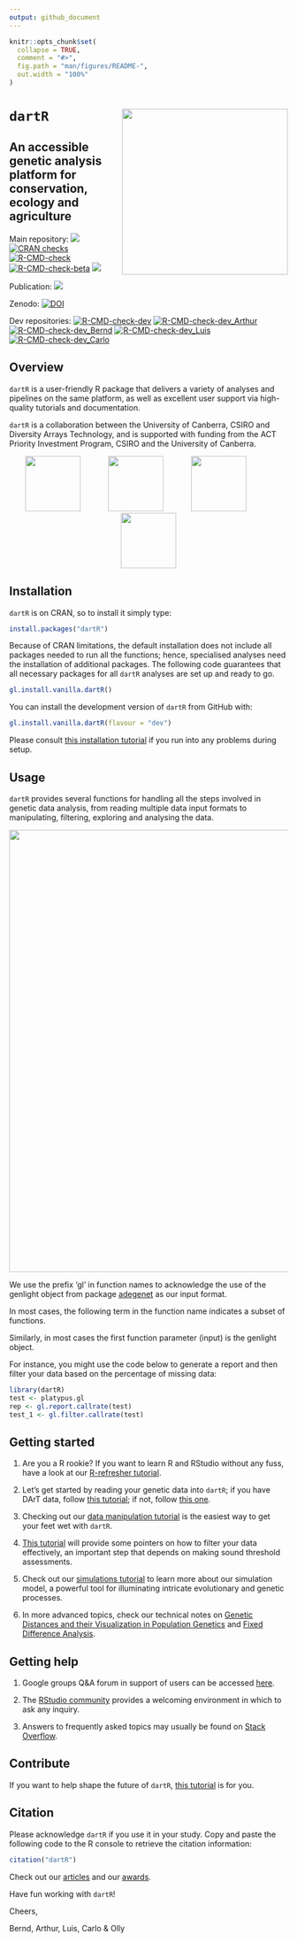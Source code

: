 ```yaml
---
output: github_document
---
```


<!-- README.md is generated from README.Rmd. Please edit that file -->

```r
knitr::opts_chunk$set(
  collapse = TRUE,
  comment = "#>",
  fig.path = "man/figures/README-",
  out.width = "100%"
)
```

# `dartR` <a href="https://green-striped-gecko.github.io/dartR/"><img src='man/figures/logo_2.png' align="right" height="300" /></a>
## An accessible genetic analysis platform for conservation, ecology and agriculture

<!-- badges: start -->
Main repository: 
[![](https://www.r-pkg.org/badges/version/dartR?color=blue)](https://cran.r-project.org/package=dartR)
[![CRAN checks](https://cranchecks.info/badges/summary/dartR)](https://cran.r-project.org/web/checks/check_results_dartR.html)
[![R-CMD-check](https://github.com/green-striped-gecko/dartR/workflows/R-CMD-check/badge.svg)](https://github.com/green-striped-gecko/dartR/actions)
[![R-CMD-check-beta](https://github.com/green-striped-gecko/dartR/actions/workflows/R-CMD-check-beta.yaml/badge.svg?branch=beta)](https://github.com/green-striped-gecko/dartR/actions/workflows/R-CMD-check-beta.yaml)
 [![](http://cranlogs.r-pkg.org/badges/last-week/dartR?color=orange)](https://cran.r-project.org/package=dartR)
<!-- badges: end -->

Publication:
[![](https://img.shields.io/badge/doi-10.1111/1755--0998.12745-00cccc.svg)](https://doi.org/10.1111/1755-0998.12745)
 
Zenodo: 
[![DOI](https://zenodo.org/badge/86640709.svg)](https://zenodo.org/badge/latestdoi/86640709)  

<!-- badges: start -->
Dev repositories: 
[![R-CMD-check-dev](https://github.com/green-striped-gecko/dartR/actions/workflows/R-CMD-check-dev.yaml/badge.svg?branch=dev)](https://github.com/green-striped-gecko/dartR/actions/workflows/R-CMD-check-dev.yaml)
[![R-CMD-check-dev_Arthur](https://github.com/green-striped-gecko/dartR/actions/workflows/R-CMD-check-dev_Arthur.yaml/badge.svg?branch=dev_arthur)](https://github.com/green-striped-gecko/dartR/actions/workflows/R-CMD-check-dev_Arthur.yaml)
[![R-CMD-check-dev_Bernd](https://github.com/green-striped-gecko/dartR/actions/workflows/R-CMD-check-dev_Bernd.yaml/badge.svg?branch=dev_bernd)](https://github.com/green-striped-gecko/dartR/actions/workflows/R-CMD-check-dev_Bernd.yaml)
[![R-CMD-check-dev_Luis](https://github.com/green-striped-gecko/dartR/actions/workflows/R-CMD-check-dev_Luis.yaml/badge.svg?branch=dev_luis)](https://github.com/green-striped-gecko/dartR/actions/workflows/R-CMD-check-dev_Luis.yaml)
[![R-CMD-check-dev_Carlo](https://github.com/green-striped-gecko/dartR/actions/workflows/R-CMD-check-dev_Carlo.yaml/badge.svg?branch=dev_carlo)](https://github.com/green-striped-gecko/dartR/actions/workflows/R-CMD-check-dev_Carlo.yaml)
<!-- badges: end -->

## Overview

`dartR` is a user-friendly R package that delivers a variety of analyses and pipelines on the same platform, as well as excellent user support via high-quality tutorials and documentation.

`dartR` is a collaboration between the University of Canberra, CSIRO and Diversity Arrays Technology, and is supported with funding from the ACT Priority Investment Program, CSIRO and the University of Canberra.

<p align="center">
<img src='man/figures/UC.png' height="100"/>
&emsp;&emsp;&emsp;
<img src='man/figures/csiro_logo.png' height="100"/>
&emsp;&emsp;&emsp;
<img src='man/figures/DArT-removebg-preview.png' height="100"/>
&emsp;&emsp;&emsp;
<img src='man/figures/ACT.png' height="100"/>
</p>

## Installation

`dartR` is on CRAN, so to install it simply type:

```r
install.packages("dartR")
```

Because of CRAN limitations, the default installation does not include all packages needed to run all the functions; hence, specialised analyses need the installation of additional packages. The following code guarantees that all necessary packages for all `dartR` analyses are set up and ready to go.

```r
gl.install.vanilla.dartR()
```

You can install the development version of `dartR` from GitHub with:

``` r
gl.install.vanilla.dartR(flavour = "dev")
```

Please consult [this installation tutorial][installation_tutorial] if you run into any problems during setup.

## Usage

`dartR` provides several functions for handling all the steps involved in genetic data analysis, from reading multiple data input formats to manipulating, filtering, exploring and analysing the data.

<p align="center">
<img src='man/figures/Figure_1.png' width="800"/>
</p>

We use the prefix ‘gl’ in function names to acknowledge the use of the genlight object from package [adegenet][adegenet] as our input format. 

In most cases, the following term in the function name indicates a subset of functions. 

Similarly, in most cases the first function parameter (input) is the genlight object. 

For instance, you might use the code below to generate a report and then filter your data based on the percentage of missing data:

```r
library(dartR)
test <- platypus.gl
rep <- gl.report.callrate(test)
test_1 <- gl.filter.callrate(test)
```

## Getting started

1. Are you a R rookie? If you want to learn R and RStudio without any fuss, have a look at our [R-refresher tutorial][intro_tutorial].

2. Let's get started by reading your genetic data into `dartR`; if you have DArT data, follow [this tutorial][input_tutorial_1]; if not, follow [this one][input_tutorial_2].

3. Checking out our [data manipulation tutorial][data_tutorial] is the easiest way to get your feet wet with `dartR`.

4. [This tutorial][filtering_tutorial] will provide some pointers on how to filter your data effectively, an important step that depends on making sound threshold assessments.

5. Check out our [simulations tutorial][sim_tutorial] to learn more about our simulation model, a powerful tool for illuminating intricate evolutionary and genetic processes.

6. In more advanced topics, check our technical notes on [Genetic Distances and  their Visualization in Population Genetics][tech_note_distances] and [Fixed Difference Analysis][tech_notes_fixed_differences].

## Getting help 

1.  Google groups Q&A forum in support of users can be accessed [here][google_groups].

2. The [RStudio community][community] provides a welcoming environment in which to ask any inquiry.

3. Answers to frequently asked topics may usually be found on [Stack Overflow][so].

## Contribute 

If you want to help shape the future of `dartR`, [this tutorial][developer_tutorial] is for you.

## Citation 

Please acknowledge `dartR` if you use it in your study. Copy and paste the following code to the R console to retrieve the citation information:

```r
citation("dartR")
```

Check out our [articles][articles] and our [awards][awards].

Have fun working with `dartR`! 

Cheers,

Bernd, Arthur, Luis, Carlo & Olly 

[intro_tutorial]: http://georges.biomatix.org/storage/app/media/uploaded-files/Tutorial_1_dartR_RStudio_Refresher_22-Dec-21.pdf
[input_tutorial_1]: http://georges.biomatix.org/storage/app/media/uploaded-files/tutorial3adartrdatastructuresandinput22-dec-21-2.pdf
[input_tutorial_2]: http://georges.biomatix.org/storage/app/media/uploaded-files/tutorial3bdartrdatastructuresandinputfromsourcesotherthandartlmagv2-2.pdf
[data_tutorial]: http://georges.biomatix.org/storage/app/media/uploaded-files/tutorial4dartrdatamanipulation22-dec-21-3.pdf
[filtering_tutorial]: http://georges.biomatix.org/storage/app/media/uploaded-files/tutorial5dartrbasicfiltering22-dec-21-2.pdf
[developer_tutorial]: http://georges.biomatix.org/storage/app/media/uploaded-files/Tutorial_0_dartR_for_the_Developer_2.0_19-Feb-22.pdf
[installation_tutorial]: https://github.com/green-striped-gecko/dartR/wiki/Installation-tutorial
[sim_tutorial]: https://github.com/green-striped-gecko/dartR/wiki/Simulations-tutorial
[google_groups]: https://groups.google.com/g/dartr?pli=1
[community]: https://community.rstudio.com/
[so]: https://stackoverflow.com/questions/tagged/r
[adegenet]: https://doi.org/10.1093/bioinformatics/btn129
[articles]: https://github.com/green-striped-gecko/dartR/wiki/dartR-team-publications
[awards]: https://github.com/green-striped-gecko/dartR/wiki/dartR-awards
[tech_note_distances]: http://georges.biomatix.org/storage/app/media/uploaded-files/TECHNICAL_NOTE_Genetic_Distance_18-Feb-22.pdf
[tech_notes_fixed_differences]: http://georges.biomatix.org/storage/app/media/uploaded-files/TechNote_fixed_difference_analysis_25-Feb-22.pdf
